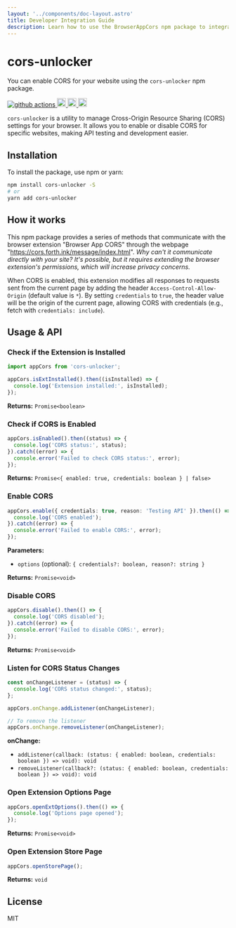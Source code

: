 ```yaml
---
layout: '../components/doc-layout.astro'
title: Developer Integration Guide
description: Learn how to use the BrowserAppCors npm package to integrate browser extension capabilities, enabling, disabling, and querying cross-origin requests. Get started with code samples and best practices.
---
```

# cors-unlocker

You can enable CORS for your website using the `cors-unlocker` npm package.

<p className='text-center space-x-1'>
 <a href="https://github.com/oe/cors-unlocker/actions">
    <img className='not-prose inline' src="https://github.com/oe/cors-unlocker/actions/workflows/main.yml/badge.svg" alt="github actions"/>
  </a>
  <a href="#readme">
    <img className='inline' src="https://img.shields.io/badge/%3C%2F%3E-typescript-blue" alt="code with typescript" height="20"/>
  </a>
  <a href="#readme">
    <img className='not-prose inline' src="https://badge.fury.io/js/cors-unlocker.svg" alt="npm version" height="20" />
  </a>
  <a href="https://www.npmjs.com/package/cors-unlocker">
    <img className='not-prose inline' src="https://img.shields.io/npm/dm/cors-unlocker.svg" alt="npm downloads" height="20"/>
  </a>
</p>

`cors-unlocker` is a utility to manage Cross-Origin Resource Sharing (CORS) settings for your browser. It allows you to enable or disable CORS for specific websites, making API testing and development easier.

## Installation

To install the package, use npm or yarn:

```sh
npm install cors-unlocker -S
# or
yarn add cors-unlocker
```

## How it works

This npm package provides a series of methods that communicate with the browser extension "Browser App CORS" through the webpage "https://cors.forth.ink/message/index.html". *Why can't it communicate directly with your site? It's possible, but it requires extending the browser extension's permissions, which will increase privacy concerns.*

When CORS is enabled, this extension modifies all responses to requests sent from the current page by adding the header `Access-Control-Allow-Origin` (default value is `*`). By setting `credentials` to `true`, the header value will be the origin of the current page, allowing CORS with credentials (e.g., fetch with `credentials: include`).

## Usage & API

### Check if the Extension is Installed

```typescript
import appCors from 'cors-unlocker';

appCors.isExtInstalled().then((isInstalled) => {
  console.log('Extension installed:', isInstalled);
});
```

**Returns:** `Promise<boolean>`

### Check if CORS is Enabled

```typescript
appCors.isEnabled().then((status) => {
  console.log('CORS status:', status);
}).catch((error) => {
  console.error('Failed to check CORS status:', error);
});
```

**Returns:** `Promise<{ enabled: true, credentials: boolean } | false>`

### Enable CORS

```typescript
appCors.enable({ credentials: true, reason: 'Testing API' }).then(() => {
  console.log('CORS enabled');
}).catch((error) => {
  console.error('Failed to enable CORS:', error);
});
```

**Parameters:**
- `options` (optional): `{ credentials?: boolean, reason?: string }`

**Returns:** `Promise<void>`

### Disable CORS

```typescript
appCors.disable().then(() => {
  console.log('CORS disabled');
}).catch((error) => {
  console.error('Failed to disable CORS:', error);
});
```

**Returns:** `Promise<void>`

### Listen for CORS Status Changes

```typescript
const onChangeListener = (status) => {
  console.log('CORS status changed:', status);
};

appCors.onChange.addListener(onChangeListener);

// To remove the listener
appCors.onChange.removeListener(onChangeListener);
```

**onChange:**
- `addListener(callback: (status: { enabled: boolean, credentials: boolean }) => void): void`
- `removeListener(callback?: (status: { enabled: boolean, credentials: boolean }) => void): void`

### Open Extension Options Page

```typescript
appCors.openExtOptions().then(() => {
  console.log('Options page opened');
});
```

**Returns:** `Promise<void>`

### Open Extension Store Page

```typescript
appCors.openStorePage();
```

**Returns:** `void`

## License

MIT
